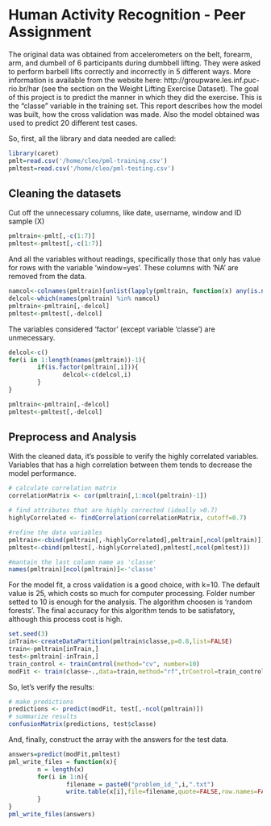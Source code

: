 Human Activity Recognition - Peer Assignment
========================================================

The original data was obtained from accelerometers on the belt, forearm, arm, and dumbell of 6 participants during dumbbell lifting. They were asked to perform barbell lifts correctly and incorrectly in 5 different ways. More information is available from the website here: http://groupware.les.inf.puc-rio.br/har (see the section on the Weight Lifting Exercise Dataset). The goal of this project is to predict the manner in which they did the exercise. This is the "classe" variable in the training set. This report describes how the model was built, how the cross validation was made. Also the model obtained was used to predict 20 different test cases.

So, first, all the library and data needed are called:


```r
library(caret)
pmlt=read.csv('/home/cleo/pml-training.csv')
pmltest=read.csv('/home/cleo/pml-testing.csv')
```

## Cleaning the datasets

Cut off the unnecessary columns, like date, username, window and ID sample (X)

```r
pmltrain<-pmlt[,-c(1:7)]
pmltest<-pmltest[,-c(1:7)]
```

And all the variables without readings, specifically those that only has value for rows with the variable 'window=yes'. These columns with 'NA' are removed from the data.

```r
namcol<-colnames(pmltrain)[unlist(lapply(pmltrain, function(x) any(is.na(x))))]
delcol<-which(names(pmltrain) %in% namcol)
pmltrain<-pmltrain[,-delcol]
pmltest<-pmltest[,-delcol]
```

The variables considered 'factor' (except variable 'classe') are unmecessary.

```r
delcol<-c()
for(i in 1:length(names(pmltrain))-1){
        if(is.factor(pmltrain[,i])){
               delcol<-c(delcol,i)
        }
}

pmltrain<-pmltrain[,-delcol]
pmltest<-pmltest[,-delcol]
```

## Preprocess and Analysis

With the cleaned data, it's possible to verify the highly correlated variables. Variables that has a high correlation between them tends to decrease the model performance.

```r
# calculate correlation matrix
correlationMatrix <- cor(pmltrain[,1:ncol(pmltrain)-1])

# find attributes that are highly corrected (ideally >0.7)
highlyCorrelated <- findCorrelation(correlationMatrix, cutoff=0.7)

#refine the data variables
pmltrain<-cbind(pmltrain[,-highlyCorrelated],pmltrain[,ncol(pmltrain)])
pmltest<-cbind(pmltest[,-highlyCorrelated],pmltest[,ncol(pmltest)])

#mantain the last column name as 'classe'
names(pmltrain)[ncol(pmltrain)]<-'classe'
```

For the model fit, a cross validation is a good choice, with k=10. The default value is 25, which costs so much for computer processing. Folder number setted to 10 is enough for the analysis.
The algorithm choosen is 'random forests'. The final accuracy for this algorithm tends to be satisfatory, although this process cost is high.

```r
set.seed(3)
inTrain<-createDataPartition(pmltrain$classe,p=0.8,list=FALSE)
train<-pmltrain[inTrain,]
test<-pmltrain[-inTrain,]
train_control <- trainControl(method="cv", number=10)
modFit <- train(classe~.,data=train,method="rf",trControl=train_control)

```

So, let's verify the results:

```r
# make predictions
predictions <- predict(modFit, test[,-ncol(pmltrain)])
# summarize results
confusionMatrix(predictions, test$classe)
```

And, finally, construct the array with the answers for the test data.

```r
answers=predict(modFit,pmltest)
pml_write_files = function(x){
        n = length(x)
        for(i in 1:n){
                filename = paste0("problem_id_",i,".txt")
                write.table(x[i],file=filename,quote=FALSE,row.names=FALSE,col.names=FALSE)
        }
}
pml_write_files(answers)
```